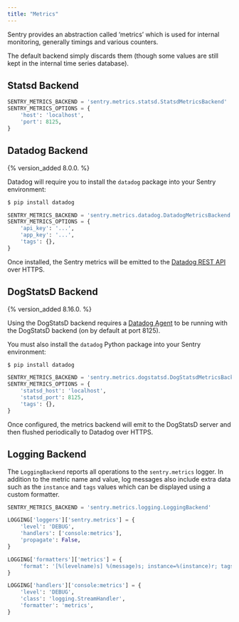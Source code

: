 ```yaml
---
title: "Metrics"
---
```


Sentry provides an abstraction called ‘metrics’ which is used for internal monitoring, generally timings and various counters.

The default backend simply discards them (though some values are still kept in the internal time series database).

## Statsd Backend

```python
SENTRY_METRICS_BACKEND = 'sentry.metrics.statsd.StatsdMetricsBackend'
SENTRY_METRICS_OPTIONS = {
    'host': 'localhost',
    'port': 8125,
}
```

## Datadog Backend

{% version_added 8.0.0. %}

Datadog will require you to install the `datadog` package into your Sentry environment:

```bash
$ pip install datadog
```

```python
SENTRY_METRICS_BACKEND = 'sentry.metrics.datadog.DatadogMetricsBackend'
SENTRY_METRICS_OPTIONS = {
    'api_key': '...',
    'app_key': '...',
    'tags': {},
}
```

Once installed, the Sentry metrics will be emitted to the [Datadog REST API](https://docs.datadoghq.com/api/?lang=python#post-time-series-points) over HTTPS.

## DogStatsD Backend

{% version_added 8.16.0. %}

Using the DogStatsD backend requires a [Datadog Agent](https://docs.datadoghq.com/agent/) to be running with the DogStatsD backend (on by default at port 8125).

You must also install the `datadog` Python package into your Sentry environment:

```bash
$ pip install datadog
```

```python
SENTRY_METRICS_BACKEND = 'sentry.metrics.dogstatsd.DogStatsdMetricsBackend'
SENTRY_METRICS_OPTIONS = {
    'statsd_host': 'localhost',
    'statsd_port': 8125,
    'tags': {},
}
```

Once configured, the metrics backend will emit to the DogStatsD server and then flushed periodically to Datadog over HTTPS.

## Logging Backend

The `LoggingBackend` reports all operations to the `sentry.metrics` logger. In addition to the metric name and value, log messages also include extra data such as the `instance` and `tags` values which can be displayed using a custom formatter.

```python
SENTRY_METRICS_BACKEND = 'sentry.metrics.logging.LoggingBackend'

LOGGING['loggers']['sentry.metrics'] = {
    'level': 'DEBUG',
    'handlers': ['console:metrics'],
    'propagate': False,
}

LOGGING['formatters']['metrics'] = {
    'format': '[%(levelname)s] %(message)s; instance=%(instance)r; tags=%(tags)r',
}

LOGGING['handlers']['console:metrics'] = {
    'level': 'DEBUG',
    'class': 'logging.StreamHandler',
    'formatter': 'metrics',
}
```
